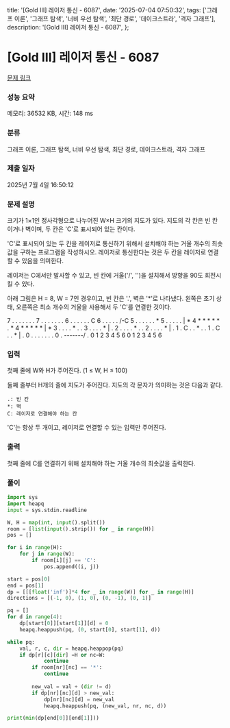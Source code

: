   title: '[Gold III] 레이저 통신 - 6087',
  date: '2025-07-04 07:50:32',
  tags: ['그래프 이론', '그래프 탐색', '너비 우선 탐색', '최단 경로', '데이크스트라', '격자 그래프'],
  description: '[Gold III] 레이저 통신 - 6087',
};

# [Gold III] 레이저 통신 - 6087 

[문제 링크](https://www.acmicpc.net/problem/6087) 

### 성능 요약

메모리: 36532 KB, 시간: 148 ms

### 분류

그래프 이론, 그래프 탐색, 너비 우선 탐색, 최단 경로, 데이크스트라, 격자 그래프

### 제출 일자

2025년 7월 4일 16:50:12

### 문제 설명

크기가 1×1인 정사각형으로 나누어진 W×H 크기의 지도가 있다. 지도의 각 칸은 빈 칸이거나 벽이며, 두 칸은 'C'로 표시되어 있는 칸이다.

'C'로 표시되어 있는 두 칸을 레이저로 통신하기 위해서 설치해야 하는 거울 개수의 최솟값을 구하는 프로그램을 작성하시오. 레이저로 통신한다는 것은 두 칸을 레이저로 연결할 수 있음을 의미한다.

레이저는 C에서만 발사할 수 있고, 빈 칸에 거울('/', '\')을 설치해서 방향을 90도 회전시킬 수 있다. 

아래 그림은 H = 8, W = 7인 경우이고, 빈 칸은 '.', 벽은 '*'로 나타냈다. 왼쪽은 초기 상태, 오른쪽은 최소 개수의 거울을 사용해서 두 'C'를 연결한 것이다.

7 . . . . . . .         7 . . . . . . .
6 . . . . . . C         6 . . . . . /-C
5 . . . . . . *         5 . . . . . | *
4 * * * * * . *         4 * * * * * | *
3 . . . . * . .         3 . . . . * | .
2 . . . . * . .         2 . . . . * | .
1 . C . . * . .         1 . C . . * | .
0 . . . . . . .         0 . \-------/ .
  0 1 2 3 4 5 6           0 1 2 3 4 5 6

### 입력 

 첫째 줄에 W와 H가 주어진다. (1 ≤ W, H ≤ 100)

둘째 줄부터 H개의 줄에 지도가 주어진다. 지도의 각 문자가 의미하는 것은 다음과 같다.

	.: 빈 칸
	*: 벽
	C: 레이저로 연결해야 하는 칸

'C'는 항상 두 개이고, 레이저로 연결할 수 있는 입력만 주어진다.

### 출력 

 첫째 줄에 C를 연결하기 위해 설치해야 하는 거울 개수의 최솟값을 출력한다.

### 풀이
```python
import sys
import heapq
input = sys.stdin.readline

W, H = map(int, input().split())
room = [list(input().strip()) for _ in range(H)]
pos = []

for i in range(H):
    for j in range(W):
        if room[i][j] == 'C':
            pos.append((i, j))

start = pos[0]
end = pos[1]
dp = [[[float('inf')]*4 for _ in range(W)] for _ in range(H)]
directions = [(-1, 0), (1, 0), (0, -1), (0, 1)]

pq = []
for d in range(4):
    dp[start[0]][start[1]][d] = 0
    heapq.heappush(pq, (0, start[0], start[1], d))

while pq:
    val, r, c, dir = heapq.heappop(pq)
    if dp[r][c][dir] =H or nc=W:
            continue
        if room[nr][nc] == '*':
            continue
        
        new_val = val + (dir != d)
        if dp[nr][nc][d] > new_val:
            dp[nr][nc][d] = new_val
            heapq.heappush(pq, (new_val, nr, nc, d))

print(min(dp[end[0]][end[1]]))
```